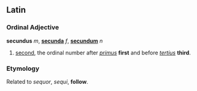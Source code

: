 ==Latin==

===Ordinal Adjective===
'''secundus''' ''m'', '''[[secunda]]''' ''f'', '''[[secundum]]''' ''n''

# [[second]], the ordinal number after ''[[primus]]'' '''first''' and before ''[[tertius]]'' '''third'''.

===Etymology===
Related to ''sequor'', ''sequi'', '''follow'''.